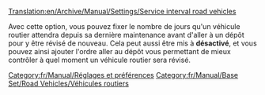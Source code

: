 [[Translation:en/Archive/Manual/Settings/Service interval road vehicles]]


Avec cette option, vous pouvez fixer le nombre de jours qu'un véhicule routier attendra depuis sa dernière maintenance avant d'aller à un dépôt pour y être révisé de nouveau. Cela peut aussi être mis à '''désactivé''', et vous pouvez ainsi ajouter l'ordre aller au dépôt vous permettant de mieux contrôler à quel moment un véhicule routier sera révisé.
[[Category:fr/Manual/Réglages et préférences]]
[[Category:fr/Manual/Base Set/Road Vehicles/Véhicules routiers]]
{{fr/Manual/Amorce}}